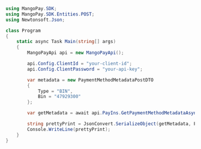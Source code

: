 ```csharp .NET 
using MangoPay.SDK;
using MangoPay.SDK.Entities.POST;
using Newtonsoft.Json;

class Program
{
    static async Task Main(string[] args)
    {
        MangoPayApi api = new MangoPayApi();

        api.Config.ClientId = "your-client-id";
        api.Config.ClientPassword = "your-api-key";

        var metadata = new PaymentMethodMetadataPostDTO
        {
            Type = "BIN",
            Bin = "47929300"
        };

        var getMetadata = await api.PayIns.GetPaymentMethodMetadataAsync(metadata);

        string prettyPrint = JsonConvert.SerializeObject(getMetadata, Formatting.Indented);
        Console.WriteLine(prettyPrint);
    }
}
```